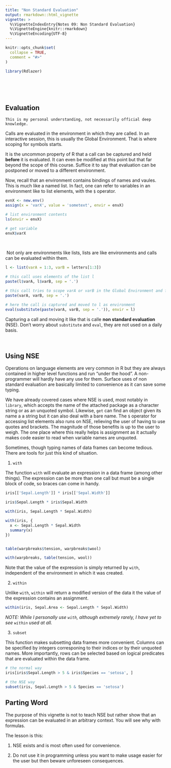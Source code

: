 ```yaml
---
title: "Non Standard Evaluation"
output: rmarkdown::html_vignette
vignette: >
  %\VignetteIndexEntry{Notes 09: Non Standard Evaluation}
  %\VignetteEngine{knitr::rmarkdown}
  %\VignetteEncoding{UTF-8}
---
```


```r
knitr::opts_chunk$set(
  collapse = TRUE,
  comment = "#>"
)
```

```r
library(Rdlazer)
```


<br><br><br>


## Evaluation

    This is my personal understanding, not necessarily official deep knowledge.

Calls are evaluated in the environment in which they are called. In an interactive session, this is usually the Global Environment. That is where scoping for symbols starts.

It is the uncommon property of R that a call can be captured and held **before** it is evaluated. It can even be modified at this point but that far beyond the scope of this course. Suffice it to say that evaluation can be postponed or moved to a different environment.

Now, recall that an environment contains bindings of names and vaules. This is much like a named list. In fact, one can refer to variables in an environment like to list elements, with the `$` operator.
```r
evnX <- new.env()
assign(x = 'varX', value = 'sometext', envir = envX)

# list environment contents
ls(envir = envX)

# get variable
envX$varX
```

<br>

|  Not only are environments like lists, lists are like environments and calls can be evaluated within them.
```r
l <- list(varA = 1:3, varB = letters[1:3])

# this call uses elements of the list l
paste(l$varA, l$varB, sep = '.')

# this call tries to scope varA or varB in the Global Environment and fails
paste(varA, varB, sep = '.')

# here the call is captured and moved to l as environment
eval(substitute(paste(varA, varB, sep = '.')), envir = l)
```

Capturing a call and moving it like that is calle **non standard evaluation** (NSE). Don't worry about `substitute` and `eval`, they are not used on a daily basis.

<br>

## Using NSE

Operations on language elements are very common in R but they are always contained in higher level functions and run "under the hood". A non-programmer will hardly have any use for them. Surface uses of non standard evaluation are basically limited to convenience as it can save some typing.

We have already covered cases where NSE is used, most notably in `library`, which accepts the name of the attached package as a character string or as an unquoted symbol. Likewise, `get` can find an object given its name a a string but it can also deal with a bare name. The `$` operator for accessing list elements also runs on NSE, relieving the user of having to use quotes and brackets. The magnitude of those benefits is up to the user to weigh. The one place where this really helps is assignment as it actually makes code easier to read when variable names are unquoted.

Sometimes, though typing names of data frames can become tedious. There are tools for just this kind of situation.

1. `with`

The function `with` will evaluate an expression in a data frame (among other things). The expression can be more than one call but must be a single block of code, so braces can come in handy.
```r
iris[['Sepal.Length']] * iris[['Sepal.Width']]

iris$Sepal.Length * iris$Sepal.Width

with(iris, Sepal.Length * Sepal.Width)

with(iris, {
  x <- Sepal.Length * Sepal.Width
  summary(x)
})


table(warpbreaks$tension, warpbreaks$wool)

with(warpbreaks, table(tension, wool))
```
Note that the value of the expression is simply returned by `with`, independent of the environment in which it was created.

2. `within`

Unlike `with`, `within` will return a modified version of the data it the value of the expression contains an assignment.
```r
within(iris, Sepal.Area <- Sepal.Length * Sepal.Width)
```

*NOTE: While I personally use `with`, although extremely rarely, I have yet to see `within` used at all.*

3. `subset`

This function makes subsetting data frames more convenient. Columns can be specified by integers corresponing to their indices or by their unquoted names. More importantly, rows can be selected based on logical predicates that are evaluated within the data frame.
```r
# the normal way
iris[iris$Sepal.Length > 5 & iris$Species == 'setosa', ]

# the NSE way
subset(iris, Sepal.Length > 5 & Species == 'setosa')
```


## Parting Word

The purpose of this vignette is not to teach NSE but rather show that an expression can be evaluated in an arbitrary context. You will see why with formulas.

The lesson is this:

1. NSE exists and is most often used for convenience.

2. Do not use it in programming unless you want to make usage easier for the user but then beware unforeseen consequences.
